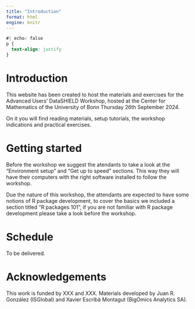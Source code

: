 ```yaml
---
title: "Introduction"
format: html
engine: knitr
---
```


```css
#| echo: false
p {
  text-align: justify
}
```

# Introduction 

This website has been created to host the materials and exercises for the Advanced Users' DataSHIELD Workshop, hosted at the Center for Mathematics of the University of Bonn Thursday 26th September 2024.

On it you will find reading materials, setup tutorials, the workshop indications and practical exercises.

# Getting started

Before the workshop we suggest the atendants to take a look at the “Environment setup” and “Get up to speed” sections. This way they will have their computers with the right software installed to follow the workshop.

Due the nature of this workshop, the attendants are expected to have some notions of R package development, to cover the basics we included a section titled "R packages 101", if you are not familiar with R package development please take a look before the workshop.

# Schedule

To be delivered.

# Acknowledgements

This work is funded by XXX and XXX. Materials developed by Juan R. González (ISGlobal) and Xavier Escribà Montagut (BigOmics Analytics SA).
